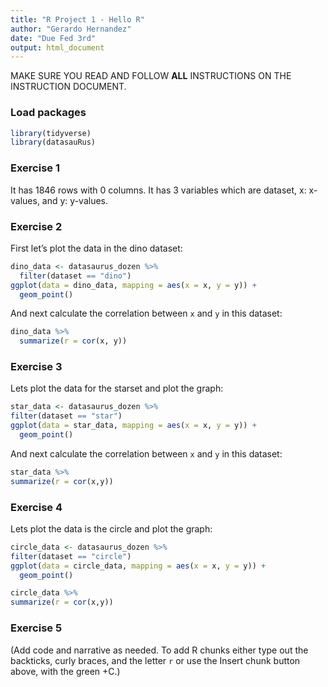 ```yaml
---
title: "R Project 1 - Hello R"
author: "Gerardo Hernandez"
date: "Due Fed 3rd"
output: html_document
---
```


MAKE SURE YOU READ AND FOLLOW **ALL** INSTRUCTIONS ON THE INSTRUCTION DOCUMENT. 

### Load packages

```r
library(tidyverse) 
library(datasauRus)
```


### Exercise 1

It has 1846 rows with 0 columns. It has 3 variables which are  dataset, x: x-values, and y: y-values.

### Exercise 2


First let's plot the data in the dino dataset:

```r
dino_data <- datasaurus_dozen %>%
  filter(dataset == "dino")
ggplot(data = dino_data, mapping = aes(x = x, y = y)) +
  geom_point()
```

And next calculate the correlation between `x` and `y` in this dataset:

```r
dino_data %>%
  summarize(r = cor(x, y))
```

### Exercise 3

Lets plot the data for the starset and plot the graph:


```r
star_data <- datasaurus_dozen %>%
filter(dataset == "star")
ggplot(data = star_data, mapping = aes(x = x, y = y)) +
  geom_point()
```

And next calculate the correlation between `x` and `y` in this dataset:
```r
star_data %>%
summarize(r = cor(x,y))
```


### Exercise 4

Lets plot the data is the circle and plot the graph:


```r
circle_data <- datasaurus_dozen %>%
filter(dataset == "circle")
ggplot(data = circle_data, mapping = aes(x = x, y = y)) +
  geom_point()
```

```r
circle_data %>%
summarize(r = cor(x,y))
```

### Exercise 5

(Add code and narrative as needed. To add R chunks either type out the backticks, curly braces, and the letter `r` or use the Insert chunk button above, with the green +C.)
